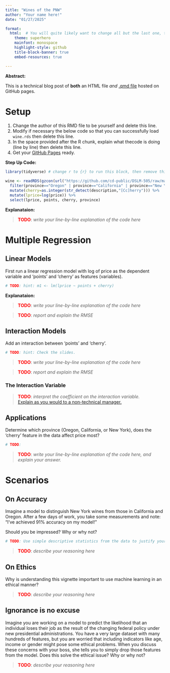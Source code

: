 ```yaml
---
title: "Wines of the PNW"
author: "Your name here!"
date: "01/27/2025"

format: 
  html:  # You will quite likely want to change all but the last one, to taste
    theme: superhero  
    mainfont: monospace
    highlight-style: github
    title-block-banner: true
    embed-resources: true

---
```


**Abstract:**

This is a technical blog post of **both** an HTML file *and* [.qmd file](src/wine_of_pnw.qmd) hosted on GitHub pages.

# Setup

1.  Change the author of this RMD file to be yourself and delete this line.
2.  Modify if necessary the below code so that you can successfully load `wine.rds` then delete this line.
3.  In the space provided after the R chunk, explain what thecode is doing (line by line) then delete this line.
4.  Get your [GitHub Pages](https://docs.github.com/en/pages/quickstart) ready.

**Step Up Code:**
```r
library(tidyverse) # change r to {r} to run this block, then remove this comment

wine <- readRDS(gzcon(url("https://github.com/cd-public/DSLM-505/raw/master/dat/wine.rds"))) %>%
  filter(province=="Oregon" | province=="California" | province=="New York") %>% 
  mutate(cherry=as.integer(str_detect(description,"[Cc]herry"))) %>% 
  mutate(lprice=log(price)) %>% 
  select(lprice, points, cherry, province)
```

**Explanataion:**

> <span style="color:red;font-weight:bold">TODO</span>: *write your line-by-line explanation of the code here*

# Multiple Regression

## Linear Models

First run a linear regression model with log of price as the dependent variable and 'points' and 'cherry' as features (variables).

```r
# TODO: hint: m1 <- lm(lprice ~ points + cherry)
```

**Explanataion:**

> <span style="color:red;font-weight:bold">TODO</span>: *write your line-by-line explanation of the code here*

> <span style="color:red;font-weight:bold">TODO</span>: *report and explain the RMSE*

## Interaction Models

Add an interaction between 'points' and 'cherry'. 

```r
# TODO: hint: Check the slides.
```

> <span style="color:red;font-weight:bold">TODO</span>: *write your line-by-line explanation of the code here*

> <span style="color:red;font-weight:bold">TODO</span>: *report and explain the RMSE*

### The Interaction Variable

> <span style="color:red;font-weight:bold">TODO</span>: *interpret the coefficient on the interaction variable.* <br>[Explain as you would to a non-technical manager.](https://youtube.com/clip/UgkxY7ohjoimIef6zpPLjgQHqJcJHeZptuVm?feature=shared)

## Applications

Determine which province (Oregon, California, or New York), does the 'cherry' feature in the data affect price most?

```r
# TODO: 
```

> <span style="color:red;font-weight:bold">TODO</span>: *write your line-by-line explanation of the code here, and explain your answer.*

# Scenarios

## On Accuracy

Imagine a model to distinguish New York wines from those in California and Oregon. After a few days of work, you take some measurements and note: "I've achieved 91% accuracy on my model!" 

Should you be impressed? Why or why not?

```r
# TODO: Use simple descriptive statistics from the data to justify your answer.
```

> <span style="color:red;font-weight:bold">TODO</span>: *describe your reasoning here*

## On Ethics

Why is understanding this vignette important to use machine learning in an ethical manner?

> <span style="color:red;font-weight:bold">TODO</span>: *describe your reasoning here*

## Ignorance is no excuse
Imagine you are working on a model to predict the likelihood that an individual loses their job as the result of the changing federal policy under new presidential administrations. You have a very large dataset with many hundreds of features, but you are worried that including indicators like age, income or gender might pose some ethical problems. When you discuss these concerns with your boss, she tells you to simply drop those features from the model. Does this solve the ethical issue? Why or why not?

> <span style="color:red;font-weight:bold">TODO</span>: *describe your reasoning here*
